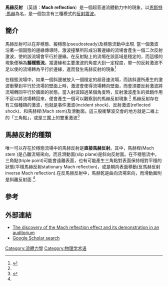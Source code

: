 {{noteTA
|G1=Physics
}}
<!-- 檔案不存在 [[Image:MachReflectionA.gif|thumb]] -->
<!-- 檔案不存在 [[Image:MachReflectionB.gif|thumb]] -->
'''馬赫反射''' （英語：'''Mach reflection'''）是一個超音速流體動力中的現象，以[[恩斯特·馬赫|恩斯特·馬赫]]為名，是一個包含有三種模式的[[反射|反射]][[震波|震波]]。

== 簡介 ==

馬赫反射可以在非穩態、擬穩態(pseudosteady)及穩態流動中出現. 當一個激波沿著一個固態的邊緣傳導時，激波撞擊所形成沿著邊緣的流場會產生一個二次反射激波，使的該流場會平行於邊緣。在反射點上的流場在該區域是穩定的，而這樣的現象便稱為'''擬穩態流'''。當邊緣和主要激波的角度大到一定程度，單一的反射激波不足以使的流場轉為平行於邊緣，進而發生馬赫反射的現象<ref name="thesis.library.caltech.edu">{{cite web
 | title = Transition between Regular Reflection and Mach Reflection in the Dual-Solution Domain
 | work = 
 | publisher = 
 | year = 2007
 | url = http://thesis.library.caltech.edu/36/1/ThesisRootFinal.pdf
 | format = PDF
 | doi = 
 | accessdate = 2010-08-13
 | archive-date = 2012-02-27
 | archive-url = https://web.archive.org/web/20120227041944/http://thesis.library.caltech.edu/36/1/ThesisRootFinal.pdf
 | dead-url = no
 }}</ref>

在穩態流場中，如果一個斜邊被放入一個穩定的超音速流場，而該斜邊所產生的激波衝擊到平行於流場的壁面上時，激波會使得流場轉向壁面，而會須要反射激波將流場轉回平行於牆面的狀態。當入射波超過某個角度時，反射激波產生的抵銷作用不足以將流場轉回來，便會產生一個可以觀察到的馬赫反射現象 <ref name="thesis.library.caltech.edu"/>
馬赫反射存在有三個種類的激波，也就是事件激波(incident shock)、反射激波(reflected shock)、和馬赫桿(Mach stem)及滑動面。這三股衝擊波交會的地方就是二維上的「三角點」，或是三圍上的雙重激波<ref name="bendor2007">{{cite book 
| last = Ben-Dor | first = Gabi
  | title = Shock Wave Reflection Phenomena | edition = 2nd Edition
  | publisher = [[Springer_Science+Business_Media|Springer]] | year = 2007
  | isbn = 978-3-540-71381-4 }}</ref>

== 馬赫反射的種類 ==

唯一可以存在於穩態流場中的馬赫反射是'''直接馬赫反射'''。其中，馬赫桿(Mach stem )是凸離流場來向，而且滑動面(slip plane)是斜向反射面。在不穩態流中，三角點(triple point)可能會遠離表面，也有可能產生三角點對表面保持相對平穩的狀態(平穩馬赫反射stationary Mach reflection)，或是朝向表面移動(反馬赫反射 inverse Mach reflection).在反馬赫反射中，馬赫乾是曲向流場來向，而滑動面則是斜離反射面 <ref name="bendor2007"/>.

==參考==
{{reflist}}

==外部連結==
* [http://www.springerlink.com/index/H3123H0X72P81488.pdf The discovery of the Mach reflection effect and its demonstration in an auditorium]{{Dead link|date=2020年3月 |bot=InternetArchiveBot |fix-attempted=yes }}
* [http://scholar.google.com/scholar?hl=en&lr=&client=firefox-a&q=%22Mach+reflection+effect%22&btnG=Search Google Scholar search]

[[Category:流體力學|Category:流體力學]]
[[Category:物理学术语|Category:物理学术语]]